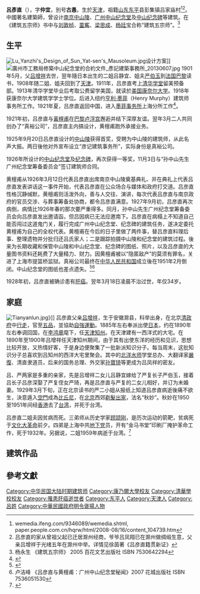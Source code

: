 {{Infobox architect
| name                  = 呂彥直
| image                 = File:Portrait of Lü Yanzhi.jpg
| image_size            = 250px
| caption               = 
| birth_date            = {{birth date|1894|7|28}}
| birth_place           = {{QIN|天津府}}
| death_date            = {{death date and age|1929|3|18|1894|7|28}}
| death_place           = {{CHN-1928}}[[上海市_(中華民國)|上海市]]
| nationality           = {{ROC-1928}}
| alma_mater            = [[清华大学|清华大学]]<br>[[康乃爾大學|康乃爾大學]]
| influences            = 
| influenced            = 
| practice              = 
| significant_buildings = [[中山陵|中山陵]]<br>[[中山紀念堂_(廣州)|廣州中山紀念堂]]<br>[[中山紀念碑|中山紀念碑]]
| significant_projects  = 
| significant_design    = 
| awards                = 
}}
'''呂彥直'''（{{bd|1894年|7月28日|1929年|3月18日|catIdx=L呂}}），字'''仲宜'''，別号'''古愚'''，生於[[天津|天津]]，祖籍[[山东|山东]][[东平|东平]]县彭集镇吕家庙村<ref>wemedia.ifeng.com/9346089/wemedia.shtml, paper.people.com.cn/hqrw/html/2008-08/16/content_104739.htm</ref><ref>吕彦直的家从曾祖父起已迁居滁州经商，爷爷吕凤翔已在滁州做绸缎生意，父亲吕增祥于光绪五年在滁州中举。详情见徐茵著《吕彦直籍贯新证》</ref>。中國著名建築師，曾设计[[南京中山陵|南京中山陵]]、[[广州中山纪念堂|广州中山纪念堂]]及[[中山纪念碑|中山纪念碑]]等建筑。在《建筑五宗师》书中与[[刘敦桢|刘敦桢]]、[[童寯|童寯]]、[[梁思成|梁思成]]、[[杨廷宝|杨廷宝]]合称“建筑五宗师”。<ref>杨永生 《建筑五宗师》 2005 百花文艺出版社 ISBN 7530642294</ref>

== 生平 ==
[[File:Lu_Yanzhi's_Design_of_Sun_Yat-sen's_Mausoleum.jpg|thumb]]设计方案]]
[[File:廣州市工務局修築中山紀念堂的合約文件_彥記建築事務所_20130607.jpg|thumb]]
1901年5月，父[[吕增祥|吕增祥]]去世，翌年隨日本出生的二姐吕静宜、姐夫[[严伯玉|严伯玉]]到[[法国|法国]][[巴黎|巴黎]]读书，1908年随二姐、姐夫回到了[[天津|天津]]。1911年，吕彦直考上[[清华学堂|清华学堂]]留美预备部。1913年清华学堂毕业后考取公费留学美国，就读於[[美国|美国]][[康奈尔大学|康奈尔大学]]。1918年获康奈尔大学建筑学学士学位。后进入纽约[[亨利·墨菲|亨利·墨菲]]（Henry Murphy）建筑师事务所工作。1921年夏，吕彦直返回中国，进入[[墨菲事务所|墨菲事务所]]上海分所工作<ref>{{Cite web |url=http://www.chinadaily.com.cn/hqzx/2008-09/28/content_7067365.htm |title=中国近代杰出建筑师 吕彦直生平揭秘 |accessdate=2009-03-28 |archive-date=2012-02-23 |archive-url=https://web.archive.org/web/20120223020453/http://www.chinadaily.com.cn/hqzx/2008-09/28/content_7067365.htm |dead-url=no }}</ref>。

1921年初，吕彦直与[[黃檀甫|黃檀甫]]在[[巴黎|巴黎]][[卢浮宫|卢浮宫]]邂逅并结下深厚友谊。翌年3月二人共同创办了“真裕公司”，吕彦直主内搞设计，黄檀甫跑外承接业务。

1925年9月20日吕彦直设计的[[中山陵|中山陵]]获得首奖，受聘为中山陵的建筑师，从此名声大振。两日後他对外宣布设立“彦记建筑事务所”，实际身份是真裕公司。

1926年所设计的[[中山纪念堂_(广州)|中山纪念堂]]及[[中山纪念碑|纪念碑]]，再次获得一等奖，11月3日与“孙中山先生广州纪念堂筹备委员会”签订建筑师合同。

黄檀甫从1926年3月12日代表吕彦直出席南京中山陵奠基典礼、并在典礼上代表吕彦直发表讲话这一事件开始，代表吕彦直在公众场合与媒体和政府打交道。吕彦直性格沉静缄默，黄檀甫则活泼外向，善与人交往、演讲，每次代表吕彦直与南京政府的官员交涉、与葬事筹备处协商，都令吕彦直满意。1927年9月初，吕彦直再次病倒，病情比1926年春的那次要严重得多。同月，孙中山先生广州纪念堂筹备委员会向吕彦直发出邀请函，但吕因病已无法应邀南下。吕彦直在病榻上不知道自己能否闯过这道鬼门关，履行完成广州中山纪念堂、纪念碑的建筑任务，遂决定委托黄檀甫为自己的全权代表。黄檀甫在今后的日子里做了两件事，替吕彦直料理后事、整理遗物并分批归还吕氏家人；二是跟踪拍摄中山陵和纪念堂的建筑过程。後来为长期收藏和保管中山陵和中山纪念堂、纪念碑的图纸、照片，以及吕彦直的大量图书资料还耗费了大量精力、财力。因黄檀甫被以“隐匿敌产”的莫须有罪名，关进了上海市提篮桥监狱。真裕公司最终在[[中华人民共和国|中华人民共和国]]成立後在1951年2月倒闭。中山纪念堂的图纸也差点遗失。<ref>{{cite web |url=http://news.sina.com.cn/c/2008-08-07/153616079612.shtml |title=黄檀甫与中山纪念建筑 |work=南京日报 |publisher=腾讯 |date=2008-08-07 |accessdate=2012-08-04 |archive-date=2020-07-11 |archive-url=https://web.archive.org/web/20200711204029/http://news.sina.com.cn/c/2008-08-07/153616079612.shtml |dead-url=no }}</ref><ref>卢洁峰 《吕彦直与黄檀甫：广州中山纪念堂秘闻》2007 花城出版社 ISBN 7536051530</ref>

1928年初，吕彦直被确诊患有[[肝癌|肝癌]]。翌年3月18日凌晨不治过世，年仅34岁。

== 家庭 ==
[[File:Tianyanlun.jpg|thumb]]》]]
吕彦直父亲[[吕增祥|吕增祥]]，生于安徽滁县，科举出身，在北京[[清政府|清政府]]中[[行走|行走]]，官至[[正五品|五品]]，並協助[[自強運動|自強運動]]。1885年左右奉派出使[[日本|日本]]，约在1890年左右奉调回国，在[[李鸿章|李鸿章]]麾下，任[[天津|天津]][[知州|知州]]。在天津建有一西洋式的大宅。在1890年至1900年吕增祥任天津知州期间，由于其有出使东洋的经历和见识，思想比较开放，又热情好客，于是身边便聚集了一批新派知识分子。每当周末，这批知识分子总喜欢到吕知州的西洋大宅里聚会。其中的[[北洋水师|北洋水师]]学堂总办、大翻译家[[嚴復|嚴復]]、清直隶道员，后来的国务总理、外交家[[孙寶琦|孙寶琦]]等更成为吕凤祥的密友。

吕、严两家是多重的亲家，先是吕增祥二女儿吕静宜嫁给了严复长子严伯玉，接着吕长子吕彦深娶了严复侄女严琦，再是吕彦直与严复的二女儿相好，并订为未婚妻。1929年3月下旬，正在北京读书的严二小姐从报纸上知道吕彦直病逝後痛不欲生，決意遁入[[空門|空門]]成為[[比丘尼|比丘尼]]，在[[北京|北京]]西郊[[剃髮|剃髮]][[出家|出家]]，法名“秋妙”。秋妙在1950至1951年间经[[香港|香港]]去了[[台湾|台湾]]，并死于台湾。

吕彦直二姐夫因贫病而死。三弟师从历史学家[[顾颉刚|顾颉刚]]，是历次运动的箭靶，贫病死于[[文化大革命|文化大革命]]前夕。四弟是上海中共[[地下党|地下党]]员，开有“金马书堂”印刷厂掩护革命工作，死于1932年。另据说，二姐1959年病逝于台湾。<ref>{{cite web|url=http://www.ycwb.com/ycwb/2007-06/10/content_1509511.htm|title=吕彦直与秋妙|work=羊城晚报|date=2007-06-10|accessdate=2012-08-04}}{{dead link|date=2017年12月 |bot=InternetArchiveBot |fix-attempted=yes }}</ref>

== 建筑作品 ==
{{Gallery
|width = 240
|height = 
|lines = 1
|File:中山陵祭堂和台阶 (flickr 131326284).jpg|[[中山陵|中山陵]]
|File:Guangzhou Zhongshan Jinian Tang 2012.11.16 16-47-47.jpg|[[中山纪念堂_(广州)|中山纪念堂]]
|File:Monument of Sun Yat-sen.jpg|[[中山纪念碑|中山纪念碑]]
}}

== 參考文獻 ==
{{reflist|2}}
{{金陵中学|校友}}
{{Authority control}}

{{DEFAULTSORT:Lu呂}}
[[Category:中华民国大陆时期建筑师|Category:中华民国大陆时期建筑师]]
[[Category:康乃爾大學校友|Category:康乃爾大學校友]]
[[Category:清華學校校友|Category:清華學校校友]]
[[Category:罹患肝癌逝世者|Category:罹患肝癌逝世者]]
[[Category:东平人|Category:东平人]]
[[Category:天津人|Category:天津人]]
[[Category:呂姓|Category:呂姓]]
[[Category:中華民國政府明令褒揚人物|Category:中華民國政府明令褒揚人物]]